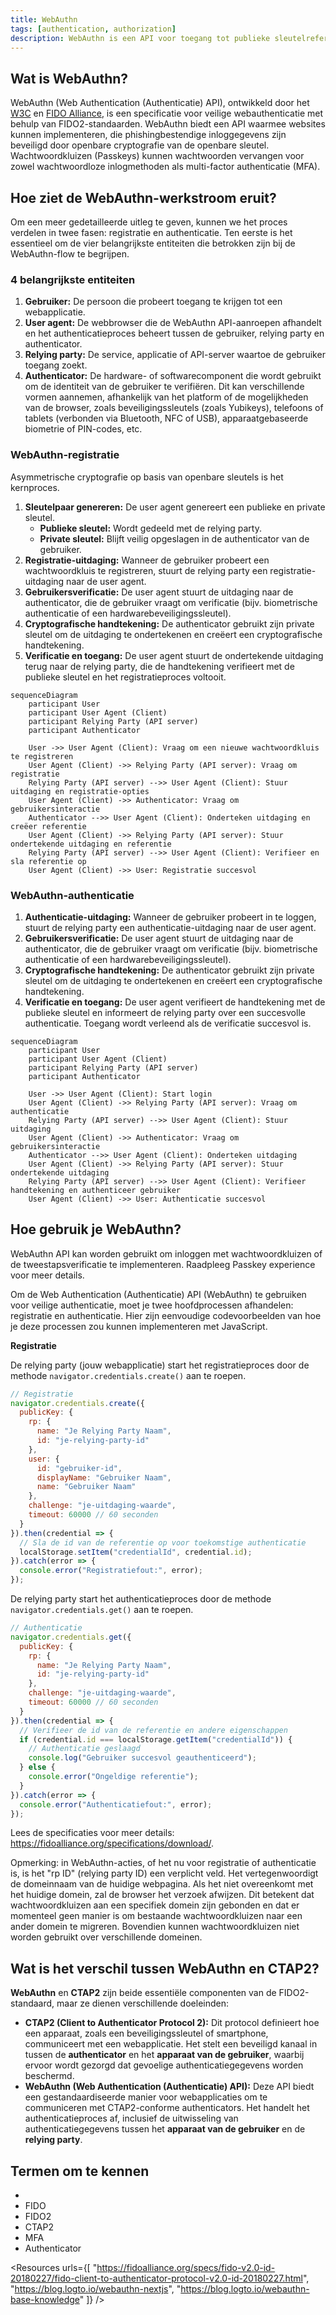 ```yaml
---
title: WebAuthn
tags: [authentication, authorization]
description: WebAuthn is een API voor toegang tot publieke sleutelreferenties die de implementatie van wachtwoordkluizen (passkeys) vergemakkelijkt.
---
```


## Wat is WebAuthn?

WebAuthn (Web Authentication (Authenticatie) API), ontwikkeld door het [W3C](https://www.w3.org/) en [FIDO Alliance](https://fidoalliance.org/), is een specificatie voor veilige webauthenticatie met behulp van FIDO2-standaarden. WebAuthn biedt een API waarmee websites <Ref slug="passkey" /> kunnen implementeren, die phishingbestendige inloggegevens zijn beveiligd door openbare cryptografie van de openbare sleutel. Wachtwoordkluizen (Passkeys) kunnen wachtwoorden vervangen voor zowel wachtwoordloze inlogmethoden als multi-factor authenticatie (MFA).

## Hoe ziet de WebAuthn-werkstroom eruit?

Om een meer gedetailleerde uitleg te geven, kunnen we het proces verdelen in twee fasen: registratie en authenticatie. Ten eerste is het essentieel om de vier belangrijkste entiteiten die betrokken zijn bij de WebAuthn-flow te begrijpen.

### 4 belangrijkste entiteiten

1. **Gebruiker:** De persoon die probeert toegang te krijgen tot een webapplicatie.
2. **User agent:** De webbrowser die de WebAuthn API-aanroepen afhandelt en het authenticatieproces beheert tussen de gebruiker, relying party en authenticator.
3. **Relying party:** De service, applicatie of API-server waartoe de gebruiker toegang zoekt.
4. **Authenticator:** De hardware- of softwarecomponent die wordt gebruikt om de identiteit van de gebruiker te verifiëren. Dit kan verschillende vormen aannemen, afhankelijk van het platform of de mogelijkheden van de browser, zoals beveiligingssleutels (zoals Yubikeys), telefoons of tablets (verbonden via Bluetooth, NFC of USB), apparaatgebaseerde biometrie of PIN-codes, etc.

### WebAuthn-registratie

Asymmetrische cryptografie op basis van openbare sleutels is het kernproces.

1. **Sleutelpaar genereren:** 
De user agent genereert een publieke en private sleutel.
    - **Publieke sleutel:** Wordt gedeeld met de relying party.
    - **Private sleutel:** Blijft veilig opgeslagen in de authenticator van de gebruiker.
2. **Registratie-uitdaging:** 
Wanneer de gebruiker probeert een wachtwoordkluis te registreren, stuurt de relying party een registratie-uitdaging naar de user agent.
3. **Gebruikersverificatie:** 
De user agent stuurt de uitdaging naar de authenticator, die de gebruiker vraagt om verificatie (bijv. biometrische authenticatie of een hardwarebeveiligingssleutel).
4. **Cryptografische handtekening:** 
De authenticator gebruikt zijn private sleutel om de uitdaging te ondertekenen en creëert een cryptografische handtekening.
5. **Verificatie en toegang:** 
De user agent stuurt de ondertekende uitdaging terug naar de relying party, die de handtekening verifieert met de publieke sleutel en het registratieproces voltooit.

```mermaid
sequenceDiagram
	participant User
	participant User Agent (Client)
	participant Relying Party (API server) 
	participant Authenticator

	User ->> User Agent (Client): Vraag om een nieuwe wachtwoordkluis te registreren
	User Agent (Client) ->> Relying Party (API server): Vraag om registratie
	Relying Party (API server) -->> User Agent (Client): Stuur uitdaging en registratie-opties
	User Agent (Client) ->> Authenticator: Vraag om gebruikersinteractie
	Authenticator -->> User Agent (Client): Onderteken uitdaging en creëer referentie
	User Agent (Client) ->> Relying Party (API server): Stuur ondertekende uitdaging en referentie
	Relying Party (API server) -->> User Agent (Client): Verifieer en sla referentie op
	User Agent (Client) ->> User: Registratie succesvol
```

### WebAuthn-authenticatie

1. **Authenticatie-uitdaging:**
Wanneer de gebruiker probeert in te loggen, stuurt de relying party een authenticatie-uitdaging naar de user agent.
2. **Gebruikersverificatie:**
De user agent stuurt de uitdaging naar de authenticator, die de gebruiker vraagt om verificatie (bijv. biometrische authenticatie of een hardwarebeveiligingssleutel).
3. **Cryptografische handtekening:**
De authenticator gebruikt zijn private sleutel om de uitdaging te ondertekenen en creëert een cryptografische handtekening.
4. **Verificatie en toegang:**
De user agent verifieert de handtekening met de publieke sleutel en informeert de relying party over een succesvolle authenticatie. Toegang wordt verleend als de verificatie succesvol is.

```mermaid
sequenceDiagram
	participant User
	participant User Agent (Client)
	participant Relying Party (API server)
	participant Authenticator

	User ->> User Agent (Client): Start login
	User Agent (Client) ->> Relying Party (API server): Vraag om authenticatie
	Relying Party (API server) -->> User Agent (Client): Stuur uitdaging
	User Agent (Client) ->> Authenticator: Vraag om gebruikersinteractie
	Authenticator -->> User Agent (Client): Onderteken uitdaging
	User Agent (Client) ->> Relying Party (API server): Stuur ondertekende uitdaging
	Relying Party (API server) -->> User Agent (Client): Verifieer handtekening en authenticeer gebruiker
	User Agent (Client) ->> User: Authenticatie succesvol
```

## Hoe gebruik je WebAuthn?

WebAuthn API kan worden gebruikt om inloggen met wachtwoordkluizen of de tweestapsverificatie te implementeren. Raadpleeg Passkey experience voor meer details.

Om de Web Authentication (Authenticatie) API (WebAuthn) te gebruiken voor veilige authenticatie, moet je twee hoofdprocessen afhandelen: registratie en authenticatie. Hier zijn eenvoudige codevoorbeelden van hoe je deze processen zou kunnen implementeren met JavaScript.

**Registratie**

De relying party (jouw webapplicatie) start het registratieproces door de methode `navigator.credentials.create()` aan te roepen.

```jsx
// Registratie
navigator.credentials.create({
  publicKey: {
    rp: {
      name: "Je Relying Party Naam",
      id: "je-relying-party-id"
    },
    user: {
      id: "gebruiker-id",
      displayName: "Gebruiker Naam",
      name: "Gebruiker Naam"
    },
    challenge: "je-uitdaging-waarde",
    timeout: 60000 // 60 seconden
  }
}).then(credential => {
  // Sla de id van de referentie op voor toekomstige authenticatie
  localStorage.setItem("credentialId", credential.id);
}).catch(error => {
  console.error("Registratiefout:", error);
});
```

De relying party start het authenticatieproces door de methode `navigator.credentials.get()` aan te roepen.

```jsx
// Authenticatie
navigator.credentials.get({
  publicKey: {
    rp: {
      name: "Je Relying Party Naam",
      id: "je-relying-party-id"
    },
    challenge: "je-uitdaging-waarde",
    timeout: 60000 // 60 seconden
  }
}).then(credential => {
  // Verifieer de id van de referentie en andere eigenschappen
  if (credential.id === localStorage.getItem("credentialId")) {
    // Authenticatie geslaagd
    console.log("Gebruiker succesvol geauthenticeerd");
  } else {
    console.error("Ongeldige referentie");
  }
}).catch(error => {
  console.error("Authenticatiefout:", error);
});
```

Lees de specificaties voor meer details: https://fidoalliance.org/specifications/download/.

Opmerking: in WebAuthn-acties, of het nu voor registratie of authenticatie is, is het "rp ID" (relying party ID) een verplicht veld. Het vertegenwoordigt de domeinnaam van de huidige webpagina. Als het niet overeenkomt met het huidige domein, zal de browser het verzoek afwijzen. Dit betekent dat wachtwoordkluizen aan een specifiek domein zijn gebonden en dat er momenteel geen manier is om bestaande wachtwoordkluizen naar een ander domein te migreren. Bovendien kunnen wachtwoordkluizen niet worden gebruikt over verschillende domeinen.

## Wat is het verschil tussen WebAuthn en CTAP2?

**WebAuthn** en **CTAP2** zijn beide essentiële componenten van de FIDO2-standaard, maar ze dienen verschillende doeleinden:

- **CTAP2 (Client to Authenticator Protocol 2):** Dit protocol definieert hoe een apparaat, zoals een beveiligingssleutel of smartphone, communiceert met een webapplicatie. Het stelt een beveiligd kanaal in tussen de **authenticator** en het **apparaat van de gebruiker**, waarbij ervoor wordt gezorgd dat gevoelige authenticatiegegevens worden beschermd.
- **WebAuthn (Web Authentication (Authenticatie) API):** Deze API biedt een gestandaardiseerde manier voor webapplicaties om te communiceren met CTAP2-conforme authenticators. Het handelt het authenticatieproces af, inclusief de uitwisseling van authenticatiegegevens tussen het **apparaat van de gebruiker** en de **relying party**.

## Termen om te kennen

- <Ref slug="passkey" />
- FIDO
- FIDO2
- CTAP2
- MFA
- Authenticator

<Resources
  urls={[
    "https://fidoalliance.org/specs/fido-v2.0-id-20180227/fido-client-to-authenticator-protocol-v2.0-id-20180227.html",
    "https://blog.logto.io/webauthn-nextjs",
    "https://blog.logto.io/webauthn-base-knowledge"
  ]}
/>